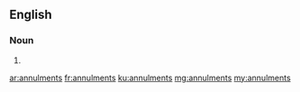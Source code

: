 ==English==

===Noun===
{{head|en|noun plural form}}

# {{plural of|annulment|lang=en}}

[[ar:annulments]]
[[fr:annulments]]
[[ku:annulments]]
[[mg:annulments]]
[[my:annulments]]